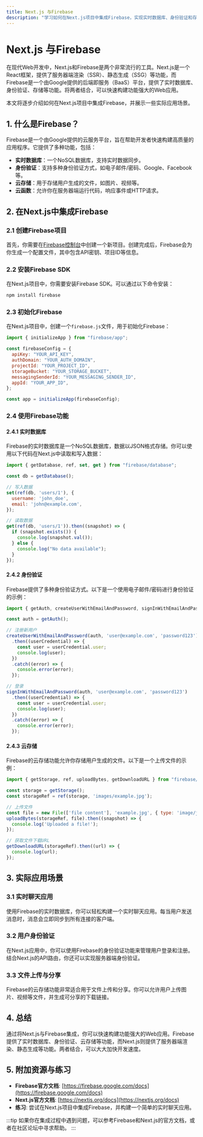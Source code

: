 ```yaml
---
title: Next.js 与Firebase
description: "学习如何在Next.js项目中集成Firebase，实现实时数据库、身份验证和存储功能。"
---
```


# Next.js 与Firebase

在现代Web开发中，Next.js和Firebase是两个非常流行的工具。Next.js是一个React框架，提供了服务器端渲染（SSR）、静态生成（SSG）等功能，而Firebase是一个由Google提供的后端即服务（BaaS）平台，提供了实时数据库、身份验证、存储等功能。将两者结合，可以快速构建功能强大的Web应用。

本文将逐步介绍如何在Next.js项目中集成Firebase，并展示一些实际应用场景。

## 1. 什么是Firebase？

Firebase是一个由Google提供的云服务平台，旨在帮助开发者快速构建高质量的应用程序。它提供了多种功能，包括：

- **实时数据库**：一个NoSQL数据库，支持实时数据同步。
- **身份验证**：支持多种身份验证方式，如电子邮件/密码、Google、Facebook等。
- **云存储**：用于存储用户生成的文件，如图片、视频等。
- **云函数**：允许你在服务器端运行代码，响应事件或HTTP请求。

## 2. 在Next.js中集成Firebase

### 2.1 创建Firebase项目

首先，你需要在[Firebase控制台](https://console.firebase.google.com/)中创建一个新项目。创建完成后，Firebase会为你生成一个配置文件，其中包含API密钥、项目ID等信息。

### 2.2 安装Firebase SDK

在Next.js项目中，你需要安装Firebase SDK。可以通过以下命令安装：

```bash
npm install firebase
```

### 2.3 初始化Firebase

在Next.js项目中，创建一个`firebase.js`文件，用于初始化Firebase：

```javascript
import { initializeApp } from "firebase/app";

const firebaseConfig = {
  apiKey: "YOUR_API_KEY",
  authDomain: "YOUR_AUTH_DOMAIN",
  projectId: "YOUR_PROJECT_ID",
  storageBucket: "YOUR_STORAGE_BUCKET",
  messagingSenderId: "YOUR_MESSAGING_SENDER_ID",
  appId: "YOUR_APP_ID",
};

const app = initializeApp(firebaseConfig);
```

### 2.4 使用Firebase功能

#### 2.4.1 实时数据库

Firebase的实时数据库是一个NoSQL数据库，数据以JSON格式存储。你可以使用以下代码在Next.js中读取和写入数据：

```javascript
import { getDatabase, ref, set, get } from "firebase/database";

const db = getDatabase();

// 写入数据
set(ref(db, 'users/1'), {
  username: 'john_doe',
  email: 'john@example.com',
});

// 读取数据
get(ref(db, 'users/1')).then((snapshot) => {
  if (snapshot.exists()) {
    console.log(snapshot.val());
  } else {
    console.log("No data available");
  }
});
```

#### 2.4.2 身份验证

Firebase提供了多种身份验证方式。以下是一个使用电子邮件/密码进行身份验证的示例：

```javascript
import { getAuth, createUserWithEmailAndPassword, signInWithEmailAndPassword } from "firebase/auth";

const auth = getAuth();

// 注册新用户
createUserWithEmailAndPassword(auth, 'user@example.com', 'password123')
  .then((userCredential) => {
    const user = userCredential.user;
    console.log(user);
  })
  .catch((error) => {
    console.error(error);
  });

// 登录
signInWithEmailAndPassword(auth, 'user@example.com', 'password123')
  .then((userCredential) => {
    const user = userCredential.user;
    console.log(user);
  })
  .catch((error) => {
    console.error(error);
  });
```

#### 2.4.3 云存储

Firebase的云存储功能允许你存储用户生成的文件。以下是一个上传文件的示例：

```javascript
import { getStorage, ref, uploadBytes, getDownloadURL } from "firebase/storage";

const storage = getStorage();
const storageRef = ref(storage, 'images/example.jpg');

// 上传文件
const file = new File(['file content'], 'example.jpg', { type: 'image/jpeg' });
uploadBytes(storageRef, file).then((snapshot) => {
  console.log('Uploaded a file!');
});

// 获取文件下载URL
getDownloadURL(storageRef).then((url) => {
  console.log(url);
});
```

## 3. 实际应用场景

### 3.1 实时聊天应用

使用Firebase的实时数据库，你可以轻松构建一个实时聊天应用。每当用户发送消息时，消息会立即同步到所有连接的客户端。

### 3.2 用户身份验证

在Next.js应用中，你可以使用Firebase的身份验证功能来管理用户登录和注册。结合Next.js的API路由，你还可以实现服务器端身份验证。

### 3.3 文件上传与分享

Firebase的云存储功能非常适合用于文件上传和分享。你可以允许用户上传图片、视频等文件，并生成可分享的下载链接。

## 4. 总结

通过将Next.js与Firebase集成，你可以快速构建功能强大的Web应用。Firebase提供了实时数据库、身份验证、云存储等功能，而Next.js则提供了服务器端渲染、静态生成等功能。两者结合，可以大大加快开发速度。

## 5. 附加资源与练习

- **Firebase官方文档**: [https://firebase.google.com/docs](https://firebase.google.com/docs)
- **Next.js官方文档**: [https://nextjs.org/docs](https://nextjs.org/docs)
- **练习**: 尝试在Next.js项目中集成Firebase，并构建一个简单的实时聊天应用。

:::tip
如果你在集成过程中遇到问题，可以参考Firebase和Next.js的官方文档，或者在社区论坛中寻求帮助。
:::